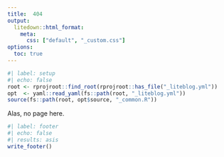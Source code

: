 ```yaml
---
title:  404
output:
  litedown::html_format:
    meta:
      css: ["default", "_custom.css"]
options:
  toc: true
---
```


```r
#| label: setup
#| echo: false
root <- rprojroot::find_root(rprojroot::has_file("_liteblog.yml"))
opt  <- yaml::read_yaml(fs::path(root, "_liteblog.yml"))
source(fs::path(root, opt$source, "_common.R"))
```

Alas, no page here.

```r
#| label: footer
#| echo: false
#| results: asis
write_footer()
```

